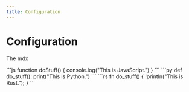 ```yaml
---
title: Configuration
---
```



# Configuration

The mdx

<Tabs>
    <TabItem label="JS">
    ```js
    function doStuff() {
    	console.log("This is JavaScript.")
    }
    ```
    </TabItem>
    <TabItem label="Python">
    ```py
    def do_stuff():
    	print("This is Python.")
    ```
    </TabItem>
    <TabItem label="Rust">
    ```rs
    fn do_stuff() {
    	!println("This is Rust.");
    }
    ```
    </TabItem>

</Tabs>
